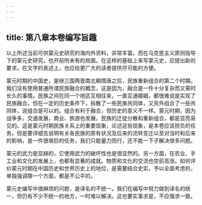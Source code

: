 ```yaml
---
---
---
```

title: 第八章本卷编写旨趣
---



以上所述当前可供蒙元史研究的海内外资料，非常丰富。而在马克思主义原则指导下的蒙元史研究，也开前所未有的局面。在这样的基础上来写蒙元史，应提出新的要求。在文字的表述上，也应给更广大的读者提供尽可能的方便。

蒙元时期的中国史，是继三国两晋南北朝隋唐之后，民族重新组合的第二个时期。我们没有使用普通所谓民族融合的概念，这是因为，融合是一件十分复杂而又需时长久的事情。民族之间在同一个地区互相往来，一直互通婚姻，都很难说是实现了民族融合。但在一定的历史条件下，拆散了一些民族共同体，又另外组合了一些共同体，说组合是可以的。组合有利于融合，但历史的意义不一样。蒙元时期，因为战争多，交通发展，商业、旅游也发展，民族的迁徒分散和重新组合，都是显而易见的。这是蒙元时期民族关系上的重要现象，论述这些现象，是本卷应该担负的任务。但是要详细去说明有关各民族的原有状况及后来的流转变迁以至对当时和后来的影响，是一件很艰巨的任务，我们只能量力而行，还不能一下子解决很多问题。

蒙元的武力是显赫的，它使用武力的破坏性也是很显然的。另一方面，在农业、手工业和文化的发展上，也都有显著的成就。物质和文化的交流也空前高涨。如何评价蒙元时期在中国历史和世界历史上的地位，是需要结合史实，予以全面考虑的，单独强调哪一个方面，都是不公平的。

蒙元史编写中很麻烦的问题，是译名的不统一。我们在编写中努力做到译名的统一，但仍有不少不统一的地方，一时难以解决。这也要实事求是，不应强求一致。